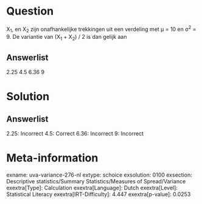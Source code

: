 Question
========

X~1~, en X~2~ zijn onafhankelijke trekkingen uit een verdeling met μ =
10 en σ^2^ = 9. De variantie van (X~1~ + X~2~) / 2 is dan gelijk aan

Answerlist
----------

2.25
4.5
6.36
9

Solution
========

Answerlist
----------

2.25: Incorrect
4.5: Correct
6.36: Incorrect
9: Incorrect

Meta-information
================
exname: uva-variance-276-nl
extype: schoice
exsolution: 0100
exsection: Descriptive statistics/Summary Statistics/Measures of Spread/Variance
exextra[Type]: Calculation
exextra[Language]: Dutch
exextra[Level]: Statistical Literacy
exextra[IRT-Difficulty]: 4.447
exextra[p-value]: 0.0253
